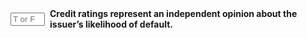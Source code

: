 ::: {.question-block}

<form onsubmit="event.preventDefault(); checkAnswerBox('module6_tf_q81','T')" style="display: flex; align-items: center; gap: 8px;">
<input type="text" id="module6_tf_q81" name="module6_tf_q81" maxlength="1" placeholder="T or F" style="width: 55px;" data-correct-answer="T" /> 
<label for="module6_tf_q81"><strong>Credit ratings represent an independent opinion about the issuer’s likelihood of default.</strong></label>
</form>

<div id="feedback-module6_tf_q81" class="feedback" style="display:none;">
This is TRUE. Ratings are assessments of default risk made by agencies like Moody’s or S&amp;P.
</div>

:::
